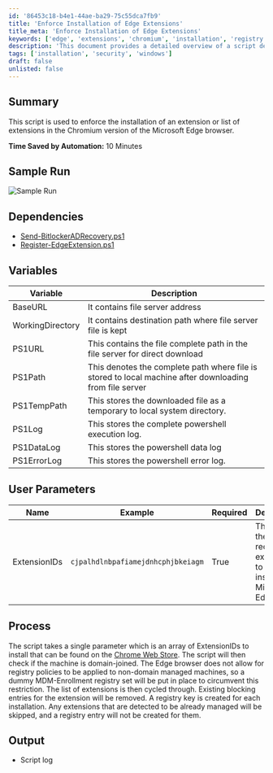 ```yaml
---
id: '86453c18-b4e1-44ae-ba29-75c55dca7fb9'
title: 'Enforce Installation of Edge Extensions'
title_meta: 'Enforce Installation of Edge Extensions'
keywords: ['edge', 'extensions', 'chromium', 'installation', 'registry', 'mdm']
description: 'This document provides a detailed overview of a script designed to enforce the installation of specified extensions in the Chromium version of the Microsoft Edge browser. It outlines the dependencies, variables, user parameters, and the process involved in executing the script, ensuring a seamless installation experience for users.'
tags: ['installation', 'security', 'windows']
draft: false
unlisted: false
---
```

## Summary

This script is used to enforce the installation of an extension or list of extensions in the Chromium version of the Microsoft Edge browser.

**Time Saved by Automation:** 10 Minutes

## Sample Run

![Sample Run](../../../static/img/Microsoft-Edge---Install-Extension/image_1.png)

## Dependencies

- [Send-BitlockerADRecovery.ps1](https://file.provaltech.com/repo/script/Send-BitlockerADRecovery.ps1)
- [Register-EdgeExtension.ps1](https://file.provaltech.com/repo/script/Register-EdgeExtension.ps1)

## Variables

| Variable        | Description                                                                 |
|------------------|-----------------------------------------------------------------------------|
| BaseURL          | It contains file server address                                             |
| WorkingDirectory  | It contains destination path where file server file is kept                |
| PS1URL           | This contains the file complete path in the file server for direct download |
| PS1Path          | This denotes the complete path where file is stored to local machine after downloading from file server |
| PS1TempPath      | This stores the downloaded file as a temporary to local system directory.   |
| PS1Log           | This stores the complete powershell execution log.                         |
| PS1DataLog       | This stores the powershell data log                                        |
| PS1ErrorLog      | This stores the powershell error log.                                      |

## User Parameters

| Name           | Example                                | Required | Description                                                |
|----------------|----------------------------------------|----------|------------------------------------------------------------|
| ExtensionIDs   | `cjpalhdlnbpafiamejdnhcphjbkeiagm`    | True     | This stores the required extension to be installed to Microsoft Edge. |

## Process

The script takes a single parameter which is an array of ExtensionIDs to install that can be found on the [Chrome Web Store](https://chrome.google.com/webstore/category/extensions). The script will then check if the machine is domain-joined. The Edge browser does not allow for registry policies to be applied to non-domain managed machines, so a dummy MDM-Enrollment registry set will be put in place to circumvent this restriction. The list of extensions is then cycled through. Existing blocking entries for the extension will be removed. A registry key is created for each installation. Any extensions that are detected to be already managed will be skipped, and a registry entry will not be created for them.

## Output

- Script log












